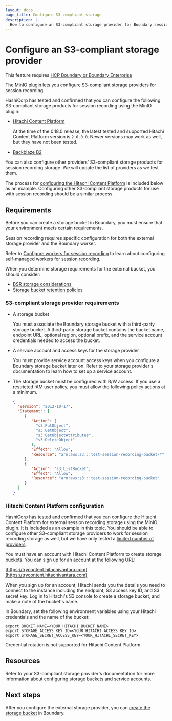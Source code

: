 ```yaml
---
layout: docs
page_title: Configure S3-compliant storage
description: |-
  How to configure an S3-compliant storage provider for Boundary session recording.
---
```


# Configure an S3-compliant storage provider

<EnterpriseAlert product="boundary">This feature requires <a href="https://www.hashicorp.com/products/boundary">HCP Boundary or Boundary Enterprise</a></EnterpriseAlert>

The [MinIO plugin](https://github.com/hashicorp/boundary-plugin-minio/) lets you configure S3-compliant storage providers for session recording.

<a name="providers"></a>
HashiCorp has tested and confirmed that you can configure the following S3-compliant storage products for session recording using the MinIO plugin:

- [Hitachi Content Platform](https://trycontent.hitachivantara.com)

   At the time of the 0.18.0 release, the latest tested and supported Hitachi Content Platform version is `2.6.0.0`.
   Newer versions may work as well, but they have not been tested.

- [Backblaze B2](https://www.backblaze.com/cloud-storage)

You can also configure other providers' S3-compliant storage products for session recording storage.
We will update the list of providers as we test them.

The process for [configuring the Hitachi Content Platform](#hitachi-content-platform-configuration) is included below as an example.
Configuring other S3-compliant storage products for use with session recording should be a similar process.

## Requirements

Before you can create a storage bucket in Boundary, you must ensure that your environment meets certain requirements.

Session recording requires specific configuration for both the external storage provider and the Boundary worker.

Refer to [Configure workers for session recording](/boundary/docs/configuration/session-recording/configure-worker-storage) to learn about configuring self-managed workers for session recording.

When you determine storage requirements for the external bucket, you should consider:

- [BSR storage considerations](/boundary/docs/configuration/session-recording#storage-considerations)
- [Storage bucket retention policies](/boundary/docs/configuration/session-recording/configure-storage-policy)

### S3-compliant storage provider requirements

- A storage bucket

   You must associate the Boundary storage bucket with a third-party storage bucket. A third-party storage bucket contains the bucket name, endpoint URL, optional region, optional prefix, and the service account credentials needed to access the bucket.

- A service account and access keys for the storage provider

   You must provide service account access keys when you configure a Boundary storage bucket later on.
   Refer to your storage provider's documentation to learn how to set up a service account.

- The storage bucket must be configured with R/W access. If you use a
  restricted IAM user policy, you must allow the following policy actions at a minimum.

   ```json
   {
     "Version": "2012-10-17",
     "Statement": [
        {
           "Action": [
             "s3:PutObject",
             "s3:GetObject",
             "s3:GetObjectAttributes",
             "s3:DeleteObject"
           ],
           "Effect": "Allow",
           "Resource": "arn:aws:s3:::test-session-recording-bucket/*"
        },
        {
           "Action": "s3:ListBucket",
           "Effect": "Allow",
           "Resource": "arn:aws:s3:::test-session-recording-bucket"
        }
     ]
   }
   ```

### Hitachi Content Platform configuration

HashiCorp has tested and confirmed that you can configure the Hitachi Content Platform for external session recording storage using the MinIO plugin.
It is included as an example in this topic.
You should be able to configure other S3-compliant storage providers to work for session recording storage as well, but we have only tested a [limited number of providers](#providers).

You must have an account with Hitachi Content Platform to create storage buckets.
You can sign up for an account at the following URL:

[https://trycontent.hitachivantara.com](https://trycontent.hitachivantara.com)

When you sign up for an account, Hitachi sends you the details you need to connect to the instance including the endpoint, S3 access key ID, and S3 secret key.
Log in to Hitachi's S3 console to create a storage bucket, and make a note of the bucket's name.

In Boundary, set the following environment variables using your Hitachi credentials and the name of the bucket:

```
export BUCKET_NAME=<YOUR_HITACHI_BUCKET_NAME>
export STORAGE_ACCESS_KEY_ID=<YOUR_HITACHI_ACCESS_KEY_ID>
export STORAGE_SECRET_ACCESS_KEY=<YOUR_HITACHI_SECRET_KEY>
```

<Note>

Credential rotation is not supported for Hitachi Content Platform.

</Note>

## Resources

Refer to your S3-compliant storage provider's documentation for more information about configuring storage buckets and service accounts.

## Next steps

After you configure the external storage provider, you can [create the storage bucket](/boundary/docs/configuration/session-recording/create-storage-bucket) in Boundary.